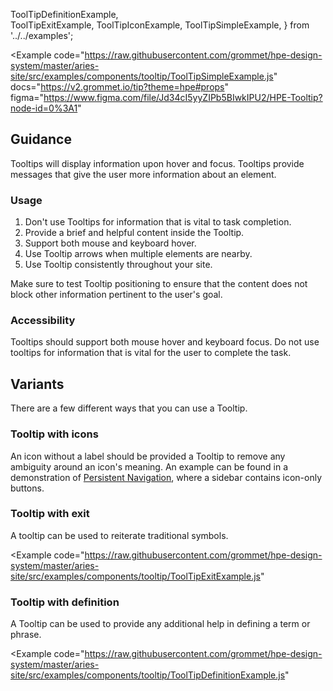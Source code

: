   ToolTipDefinitionExample,  
  ToolTipExitExample,
  ToolTipIconExample,
  ToolTipSimpleExample,
} from '../../examples';

<Example
  code="https://raw.githubusercontent.com/grommet/hpe-design-system/master/aries-site/src/examples/components/tooltip/ToolTipSimpleExample.js"
  docs="https://v2.grommet.io/tip?theme=hpe#props"
  figma="https://www.figma.com/file/Jd34cI5yyZIPb5BIwkIPU2/HPE-Tooltip?node-id=0%3A1"
>
  <ToolTipSimpleExample />
</Example>

## Guidance

Tooltips will display information upon hover and focus.
Tooltips provide messages that give the user more information about an element.

### Usage

1. Don't use Tooltips for information that is vital to task completion.
2. Provide a brief and helpful content inside the Tooltip.
3. Support both mouse and keyboard hover.
4. Use Tooltip arrows when multiple elements are nearby.
5. Use Tooltip consistently throughout your site.

Make sure to test Tooltip positioning to ensure that the content does not block other information pertinent to the user's goal.

### Accessibility

Tooltips should support both mouse hover and keyboard focus.
Do not use tooltips for information that is vital for the user to complete the task.

## Variants

There are a few different ways that you can use a Tooltip. 

### Tooltip with icons

An icon without a label should be provided a Tooltip to remove any ambiguity around an icon's meaning. An example can be found in a demonstration of [Persistent Navigation](/templates/persistent-navigation#minimal-sidebar), where a sidebar contains icon-only buttons.

<Example code="https://raw.githubusercontent.com/grommet/hpe-design-system/master/aries-site/src/examples/components/tooltip/ToolTipIconExample.js">
  <ToolTipIconExample />
</Example>

### Tooltip with exit

A tooltip can be used to reiterate traditional symbols.

<Example
  code="https://raw.githubusercontent.com/grommet/hpe-design-system/master/aries-site/src/examples/components/tooltip/ToolTipExitExample.js"
>
  <ToolTipExitExample />
</Example>

### Tooltip with definition

A Tooltip can be used to provide any additional help in defining a term or phrase.

<Example
  code="https://raw.githubusercontent.com/grommet/hpe-design-system/master/aries-site/src/examples/components/tooltip/ToolTipDefinitionExample.js"
>
  <ToolTipDefinitionExample />
</Example>
